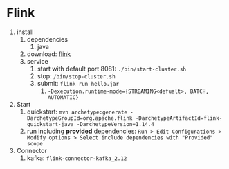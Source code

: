 # Flink

1. install
    1. dependencies
        1. java
    2. download: [flink](https://mirrors.tuna.tsinghua.edu.cn/apache/flink/)
    3. service
        1. start with default port 8081: `./bin/start-cluster.sh`
        2. stop: `/bin/stop-cluster.sh`
        3. submit: `flink run hello.jar`
            1. `-Dexecution.runtime-mode={STREAMING<defualt>, BATCH, AUTOMATIC}`
2. Start
    1. quickstart: `mvn archetype:generate -DarchetypeGroupId=org.apache.flink -DarchetypeArtifactId=flink-quickstart-java -DarchetypeVersion=1.14.4`
    2. run including **provided** dependencies: `Run > Edit Configurations > Modify options > Select include dependencies with "Provided" scope`
3. Connector
    1. kafka: `flink-connector-kafka_2.12`


